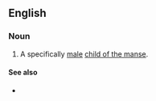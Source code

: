 ==English==

===Noun===
{{en-noun|sons of the manse}}

# A specifically [[male]] [[child of the manse]].

====See also====
* {{l|en|daughter of the manse}}
